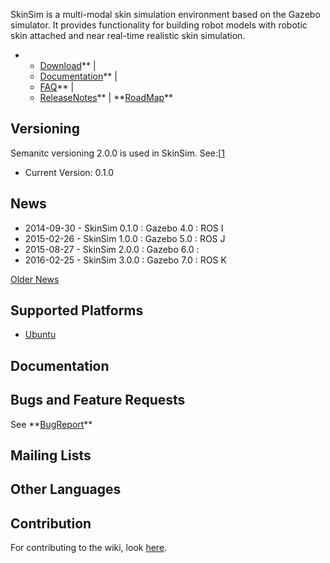 

SkinSim is a multi-modal skin simulation environment based on the Gazebo simulator. It provides functionality for building robot models with robotic skin attached and near real-time realistic skin simulation.


**[[http://rommelAlonzo.bitbucket.org/index.html|Download]]** | 
**[[http://rommelAlonzo.bitbucket.org/index.html|Documentation]]** |
**[[http://rommelAlonzo.bitbucket.org/index.html|FAQ]]** |
**[[ReleaseNotes]]** |  **[[RoadMap]]**

==Versioning==
Semanitc versioning 2.0.0 is used in SkinSim. See:[[http://semver.org]Semver]

* Current Version: 0.1.0

== News ==

* 2014-09-30 - SkinSim 0.1.0 : Gazebo 4.0 : ROS I
* 2015-02-26 - SkinSim 1.0.0 : Gazebo 5.0 : ROS J
* 2015-08-27 - SkinSim 2.0.0 : Gazebo 6.0 :
* 2016-02-25 - SkinSim 3.0.0 : Gazebo 7.0 : ROS K


[[OldNews|Older News]]


== Supported Platforms ==

* [[Ubuntu]]

== Documentation ==


== Bugs and Feature Requests ==

See **[[BugReport]]**

== Mailing Lists ==


== Other Languages ==

== Contribution ==

For contributing to the wiki, look [[wiki|here]].
